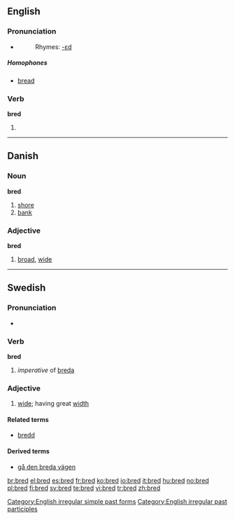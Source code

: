 ==English==

===Pronunciation===
*{{IPA|/brεd/}}
*:Rhymes: [[Rhymes:English:-ɛd|-ɛd]]

=====Homophones=====
*[[bread]]

===Verb===
'''bred'''

# {{past of|breed}}

[[Category:English irregular simple past forms]]
[[Category:English irregular past participles]]

----

==Danish==

===Noun===
'''bred''' {{c}}

# [[shore]]
# [[bank]]

===Adjective===
'''bred'''

# [[broad]], [[wide]]

----

==Swedish==

===Pronunciation===
*{{audio|Sv-bred.ogg|audio}}

===Verb===
'''bred'''

# ''imperative'' of [[breda]]

===Adjective===
{{infl|sv|adjective}}
{{sv-adj-reg|n=brett}}

# [[wide]]; having great [[width]]

====Related terms====
*[[bredd]]

====Derived terms====
*[[gå den breda vägen]]

[[br:bred]]
[[el:bred]]
[[es:bred]]
[[fr:bred]]
[[ko:bred]]
[[io:bred]]
[[it:bred]]
[[hu:bred]]
[[no:bred]]
[[pl:bred]]
[[fi:bred]]
[[sv:bred]]
[[te:bred]]
[[vi:bred]]
[[tr:bred]]
[[zh:bred]]